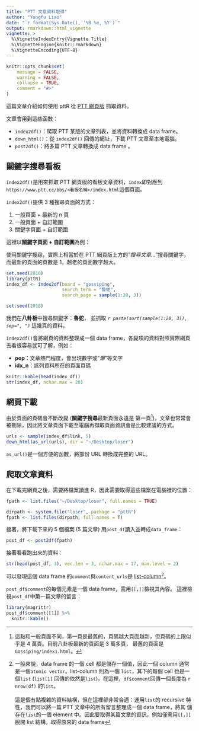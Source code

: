 ```yaml
---
title: "PTT 文章資料取得"
author: "Yongfu Liao"
date: "`r format(Sys.Date(), '%B %e, %Y')`"
output: rmarkdown::html_vignette
vignette: >
  %\VignetteIndexEntry{Vignette Title}
  %\VignetteEngine{knitr::rmarkdown}
  %\VignetteEncoding{UTF-8}
---
```


```r
knitr::opts_chunk$set(
	message = FALSE,
	warning = FALSE,
	collapse = TRUE,
	comment = "#>"
)
```

這篇文章介紹如何使用 pttR 從 [PTT 網頁版](https://www.ptt.cc/bbs/index.html) 抓取資料。

文章會用到這些函數：

- `index2df()`：爬取 PTT 某版的文章列表，並將資料轉換成 data frame。
- `down_html()`：從 `index2df()` 回傳的網址，下載 PTT 文章至本地電腦。
- `post2df()`：將多篇 PTT 文章轉換成 data frame 。


## 關鍵字搜尋看板{#search}

`index2df()`是用來抓取 PTT 網頁版的看板文章資料，`index`即對應到`https://www.ptt.cc/bbs/<看板名稱>/index.html`這個頁面。

`index2df()`提供 3 種搜尋頁面的方式：

1. 一般頁面 + 最新的 n 頁
1. 一般頁面 + 自訂範圍
1. 關鍵字頁面 + 自訂範圍

這裡以**關鍵字頁面 + 自訂範圍**為例：

使用關鍵字搜尋，實際上相當於在 PTT 網頁版上方的"*搜尋文章...*"搜尋關鍵字，而最新的頁面的頁數是 1，越老的頁面數字越大。

```r
set.seed(2018)
library(pttR)
index_df <- index2df(board = "gossiping",
                     search_term = "魯蛇",
                     search_page = sample(1:20, 3))
```

```r
set.seed(2018)
```

我們在**八卦板**中搜尋關鍵字：**魯蛇**，
並抓取 *`r paste(sort(sample(1:20, 3)), sep=", ")`* 這幾頁的資料。

`index2df()`會將網頁的資料整理成一個 data frame，各變項的資料對照實際網頁去看很容易就可了解，例如：

- **pop**：文章熱門程度，會出現數字或"*爆*"等文字
- **idx_n**：該列資料所在的頁面頁碼

```r
knitr::kable(head(index_df))
str(index_df, nchar.max = 20)
```


## 網頁下載

由於頁面的頁碼會不斷改變 (**關鍵字搜尋**最新頁面永遠是 第一頁[^newest])，文章也常常會被刪除，因此將文章頁面下載至電腦再擷取頁面資訊會是比較建議的方式。

```r
urls <- sample(index_df$link, 5)
down_html(as_url(urls), dir = "~/Desktop/loser")
```

`as_url()`是一個方便的函數，將部份 URL 轉換成完整的 URL。


## 爬取文章資料

在下載完網頁之後，需要將檔案讀進 R，因此需要取得這些檔案在電腦裡的位置：
```r
fpath <- list.files("~/Desktop/loser", full.names = TRUE)
```

```r
dirpath <- system.file("loser", package = "pttR")
fpath <- list.files(dirpath, full.names = T)
```


接著，將下載下來的 5 個檔案 (5 篇文章) 用`post_df`讀入並轉成`data_frame`：
```r
post_df <- post2df(fpath)
```


接著看看跑出來的資料：
```r
str(head(post_df, 3), vec.len = 3, nchar.max = 17, max.level = 2)
```

可以發現這個 data frame 的`comment`與`content_urls`是 [list-column](https://jennybc.github.io/purrr-tutorial/ls13_list-columns.html)[^lstcol]。

`post_df$comment`的每個元素是一個 data frame，需用`[[`，`]]`檢視其內容。
這裡檢視`post_df`中第一篇文章的留言：
```r
library(magrittr)
post_df$comment[[1]] %>%
  knitr::kable()
```



<!-- Comments -->

[^newest]: 這點和一般頁面不同，第一頁是最舊的，頁碼越大頁面越新，但頁碼的上限似乎是 4 萬頁。目前八卦板最新的頁面是 3 萬多頁，
最舊的頁面是`Gossiping/index1.html`。

[^lstcol]: 一般來說，data frame 的一個 cell 都是儲存一個值，因此一個 column 通常是一個`atomic vector`。list-column 則為一個 `list`，其下的每個 cell 也是一個`list` (`list[1]` 回傳的依然是`list`)。在這裡，`df$comment`回傳一個長度為 `r nrow(df)` 的`list`。
<br><br>
  這是個有點複雜的資料結構，但在這裡卻非常合適：運用`list`的 recursive 特性，我們可以將一篇 PTT 文章中的所有留言整理成一個 data frame，將其 儲存在`list`的一個 element 中。因此要取得某篇文章的資訊，例如僅需用`[[`，`]]`脫開 list 結構，取得原來的 data frame
